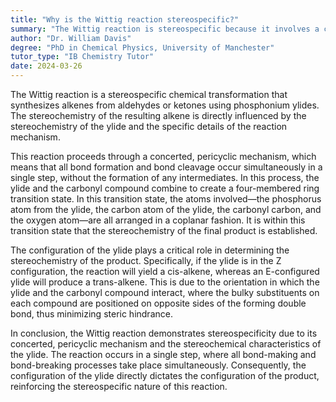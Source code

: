 ```yaml
---
title: "Why is the Wittig reaction stereospecific?"
summary: "The Wittig reaction is stereospecific because it involves a concerted, pericyclic process that determines the stereochemistry of the product."
author: "Dr. William Davis"
degree: "PhD in Chemical Physics, University of Manchester"
tutor_type: "IB Chemistry Tutor"
date: 2024-03-26
---
```


The Wittig reaction is a stereospecific chemical transformation that synthesizes alkenes from aldehydes or ketones using phosphonium ylides. The stereochemistry of the resulting alkene is directly influenced by the stereochemistry of the ylide and the specific details of the reaction mechanism.

This reaction proceeds through a concerted, pericyclic mechanism, which means that all bond formation and bond cleavage occur simultaneously in a single step, without the formation of any intermediates. In this process, the ylide and the carbonyl compound combine to create a four-membered ring transition state. In this transition state, the atoms involved—the phosphorus atom from the ylide, the carbon atom of the ylide, the carbonyl carbon, and the oxygen atom—are all arranged in a coplanar fashion. It is within this transition state that the stereochemistry of the final product is established.

The configuration of the ylide plays a critical role in determining the stereochemistry of the product. Specifically, if the ylide is in the Z configuration, the reaction will yield a cis-alkene, whereas an E-configured ylide will produce a trans-alkene. This is due to the orientation in which the ylide and the carbonyl compound interact, where the bulky substituents on each compound are positioned on opposite sides of the forming double bond, thus minimizing steric hindrance.

In conclusion, the Wittig reaction demonstrates stereospecificity due to its concerted, pericyclic mechanism and the stereochemical characteristics of the ylide. The reaction occurs in a single step, where all bond-making and bond-breaking processes take place simultaneously. Consequently, the configuration of the ylide directly dictates the configuration of the product, reinforcing the stereospecific nature of this reaction.
    